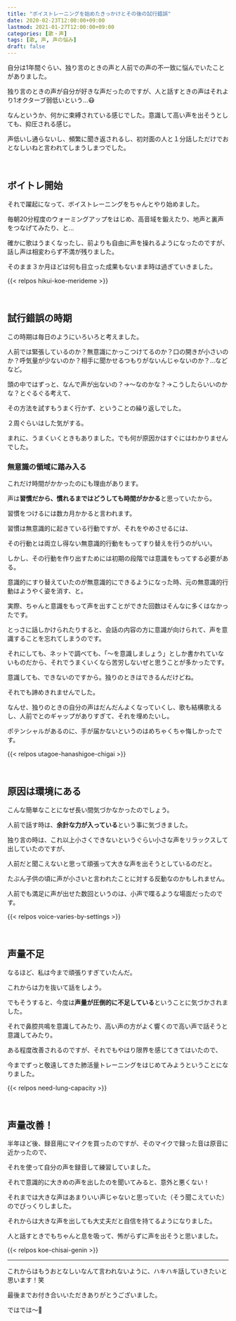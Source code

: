 ```yaml
---
title: "ボイストレーニングを始めたきっかけとその後の試行錯誤"
date: 2020-02-23T12:00:00+09:00
lastmod: 2021-01-27T12:00:00+09:00
categories: [歌・声]
tags: [歌, 声, 声の悩み]
draft: false
---
```


自分は1年間ぐらい、独り言のときの声と人前での声の不一致に悩んでいたことがありました。

独り言のときの声が自分が好きな声だったのですが、人と話すときの声はそれより1オクターブ弱低いという…😷

なんというか、何かに束縛されている感じでした。意識して高い声を出そうとしても、抑圧される感じ。
<!--more-->
声低いし通らないし、頻繁に聞き返されるし、初対面の人と１分話しただけでおとなしいねと言われてしまうしまつでした。

<br/>

## ボイトレ開始

それで躍起になって、ボイストレーニングをちゃんとやり始めました。

毎朝20分程度のウォーミングアップをはじめ、高音域を鍛えたり、地声と裏声をつなげてみたり、と…

確かに歌はうまくなったし、前よりも自由に声を操れるようになったのですが、話し声は相変わらず不満が残りました。

そのまま３か月ほどは何も目立った成果もないまま時は過ぎていきました。

{{< relpos hikui-koe-merideme >}}

<br/>

## 試行錯誤の時期

この時期は毎日のようにいろいろと考えました。

人前では緊張しているのか？無意識にかっこつけてるのか？口の開きが小さいのか？呼気量が少ないのか？相手に聞かせるつもりがないんじゃないのか？…などなど。

頭の中ではずっと、なんで声が出ないの？→〜なのかな？→こうしたらいいのかな？とぐるぐる考えて、

その方法を試すもうまく行かず、ということの繰り返しでした。

２周ぐらいはした気がする。

まれに、うまくいくときもありました。でも何が原因かはすぐにはわかりませんでした。

### 無意識の領域に踏み入る

これだけ時間がかかったのにも理由があります。

声は**習慣だから、慣れるまではどうしても時間がかかる**と思っていたから。

習慣をつけるには数カ月かかると言われます。

習慣は無意識的に起きている行動ですが、それをやめさせるには、

その行動とは両立し得ない無意識的行動をもってすり替えを行うのがいい。

しかし、その行動を作り出すためには初期の段階では意識をもってする必要がある。

意識的にすり替えていたのが無意識的にできるようになった時、元の無意識的行動はようやく姿を消す、と。

実際、ちゃんと意識をもって声を出すことができた回数はそんなに多くはなかったです。

とっさに話しかけられたりすると、会話の内容の方に意識が向けられて、声を意識することを忘れてしまうのです。

それにしても、ネットで調べても、「〜を意識しましょう」としか書かれていないものだから、それでうまくいくなら苦労しないぜと思うことが多かったです。

意識しても、できないのですから。独りのときはできるんだけどね。

それでも諦めきれませんでした。

なんせ、独りのときの自分の声はだんだんよくなっていくし、歌も結構歌えるし、人前でとのギャップがありすぎて、それを埋めたいし。

ポテンシャルがあるのに、手が届かないというのはめちゃくちゃ悔しかったです。

{{< relpos utagoe-hanashigoe-chigai >}}

<br/>

## 原因は環境にある

こんな簡単なことになぜ長い間気づかなかったのでしょう。

人前で話す時は、**余計な力が入っている**という事に気づきました。

独り言の時は、これ以上小さくできないというぐらい小さな声をリラックスして出していたのですが、

人前だと聞こえないと思って頑張って大きな声を出そうとしているのだと。

たぶん子供の頃に声が小さいと言われたことに対する反動なのかもしれません。

人前でも満足に声が出せた数回というのは、小声で喋るような場面だったのです。

{{< relpos voice-varies-by-settings >}}

<br/>

## 声量不足

なるほど、私は今まで頑張りすぎていたんだ。

これからは力を抜いて話をしよう。

でもそうすると、今度は**声量が圧倒的に不足している**ということに気づかされました。

それで鼻腔共鳴を意識してみたり、高い声の方がよく響くので高い声で話そうと意識してみたり。

ある程度改善されるのですが、それでもやはり限界を感じてきてはいたので、

今までずっと敬遠してきた肺活量トレーニングをはじめてみようということになりました。

{{< relpos need-lung-capacity >}}

<br/>

## 声量改善！

半年ほど後、録音用にマイクを買ったのですが、そのマイクで録った音は原音に近かったので、

それを使って自分の声を録音して練習していました。

それで意識的に大きめの声を出したのを聞いてみると、意外と悪くない！

それまでは大きな声はあまりいい声じゃないと思っていた（そう聞こえていた）のでびっくりしました。

それからは大きな声を出しても大丈夫だと自信を持てるようになりました。

人と話すときでもちゃんと息を吸って、怖がらずに声を出そうと思いました。

{{< relpos koe-chisai-genin >}}

---

これからはもうおとなしいなんて言われないように、ハキハキ話していきたいと思います！笑

最後までお付き合いいただきありがとうございました。

ではでは～👋
